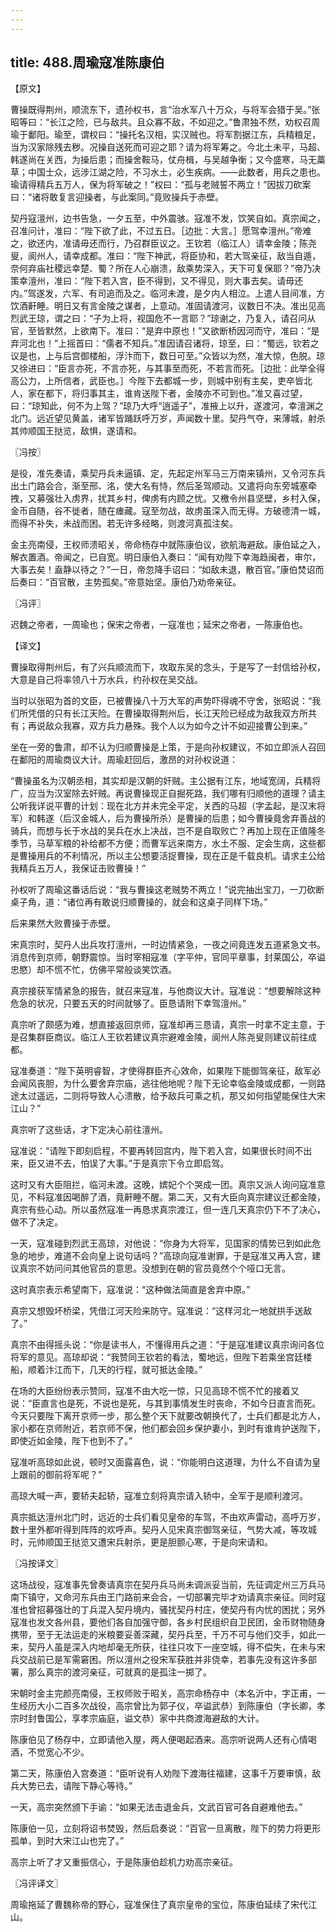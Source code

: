 ```yaml
---
---
---
```

title: 488.周瑜寇准陈康伯
---



【原文】

曹操既得荆州，顺流东下，遗孙权书，言“治水军八十万众，与将军会猎于吴。”张昭等曰：“长江之险，已与敌共。且众寡不敌，不如迎之。”鲁肃独不然，劝权召周瑜于鄱阳。瑜至，谓权曰：“操托名汉相，实汉贼也。将军割据江东，兵精粮足，当为汉家除残去秽。况操自送死而可迎之耶？请为将军筹之。今北土未平，马超、韩遂尚在关西，为操后患；而操舍鞍马，仗舟楫，与吴越争衡；又今盛寒，马无藁草；中国士众，远涉江湖之险，不习水土，必生疾病。——此数者，用兵之患也。瑜请得精兵五万人，保为将军破之！”权曰：“孤与老贼誓不两立！”因拔刀砍案曰：“诸将敢复言迎操者，与此案同。”竟败操兵于赤壁。

契丹寇澶州，边书告急，一夕五至，中外震骇。寇准不发，饮笑自如。真宗闻之，召准问计，准曰：“陛下欲了此，不过五日。［边批：大言。］愿驾幸澶州。”帝难之，欲还内，准请毋还而行，乃召群臣议之。王钦若（临江人）请幸金陵；陈尧叟，阆州人，请幸成都。准曰：“陛下神武，将臣协和，若大驾亲征，敌当自遁，奈何弃庙社稷远幸楚、蜀？所在人心崩溃，敌乘势深入，天下可复保耶？”帝乃决策幸澶州，准曰：“陛下若入宫，臣不得到，又不得见，则大事去矣。请毋还内。”驾遂发，六军、有司追而及之。临河未渡，是夕内人相泣。上遣人目间准，方饮酒鼾睡。明日又有言金陵之谋者，上意动。准固请渡河，议数日不决。准出见高烈武王琼，谓之曰：“子为上将，视国危不一言耶？”琼谢之，乃复入，请召问从官，至皆默然，上欲南下。准曰：“是弃中原也！”又欲断桥因河而守，准曰：“是弃河北也！”上摇首曰：“儒者不知兵。”准因请召诸将，琼至，曰：“蜀远，钦若之议是也，上与后宫御楼船，浮汴而下，数日可至。”众皆以为然，准大惊，色脱。琼又徐进曰：“臣言亦死，不言亦死，与其事至而死，不若言而死。［边批：此举全得高公力，上所信者，武臣也。］今陛下去都城一步，则城中别有主矣，吏卒皆北人，家在都下，将归事其主，谁肯送陛下者，金陵亦不可到也。”准又喜过望，曰：“琼知此，何不为上驾？”琼乃大呼“逍遥子”，准掖上以升，遂渡河，幸澶渊之北门。远近望见黄盖，诸军皆踊跃呼万岁，声闻数十里。契丹气夺，来薄城，射杀其帅顺国王挞览，敌惧，遂请和。

〖冯按〗

是役，准先奏请，乘契丹兵未逼镇、定，先起定州军马三万南来镇州，又令河东兵出土门路会合，渐至邢、洺，使大名有恃，然后圣驾顺动。又遣将向东旁城塞牵拽，又募强壮入虏界，扰其乡村，俾虏有内顾之忧。又檄令州县坚壁，乡村入保，金币自随，谷不徙者，随在瘗藏。寇至勿战，故虏虽深入而无得。方破德清一城，而得不补失，未战而困。若无许多经略，则渡河真孤注矣。

金主亮南侵，王权师溃昭关，帝命杨存中就陈康伯议，欲航海避敌。康伯延之入，解衣置酒。帝闻之，已自宽。明日康伯入奏曰：“闻有劝陛下幸海趋闽者，审尔，大事去矣！盍静以待之？”一日，帝忽降手诏曰：“如敌未退，散百官。”康伯焚诏而后奏曰：“百官散，主势孤矣。”帝意始坚。康伯乃劝帝亲征。

〖冯评〗

迟魏之帝者，一周瑜也；保宋之帝者，一寇准也；延宋之帝者，一陈康伯也。

【译文】

曹操取得荆州后，有了兴兵顺流而下，攻取东吴的念头，于是写了一封信给孙权，大意是自己将率领八十万水兵，约孙权在吴交战。

当时以张昭为首的文臣，已被曹操八十万大军的声势吓得魂不守舍，张昭说：“我们所凭借的只有长江天险。在曹操取得荆州后，长江天险已经成为敌我双方所共有；再说敌众我寡，双方兵力悬殊。我个人以为如今之计不如迎接曹公到来。”

坐在一旁的鲁肃，却不认为归顺曹操是上策，于是向孙权建议，不如立即派人召回在鄱阳的周瑜商议大计。周瑜赶回后，激昂的对孙权说道：

“曹操虽名为汉朝丞相，其实却是汉朝的奸贼。主公据有江东，地域宽阔，兵精将广，应当为汉室除去奸贼。再说曹操现正自掘死路，我们哪有归顺他的道理？请主公听我详说平曹的计划：现在北方并未完全平定，关西的马超（字孟起，是汉末将军）和韩遂（后汉金城人，后为曹操所杀）是曹操的后患；如今曹操竟舍弃善战的骑兵，而想与长于水战的吴兵在水上决战，岂不是自取败亡？再加上现在正值隆冬季节，马草军粮的补给都不方便；而曹军远来南方，水土不服、定会生病，这些都是曹操用兵的不利情况，所以主公想要活捉曹操，现在正是千载良机。请求主公给我精兵五万人，我保证击败曹操！”

孙权听了周瑜这番话后说：“我与曹操这老贼势不两立！”说完抽出宝刀，一刀砍断桌子角，道：“诸位再有敢说归顺曹操的，就会和这桌子同样下场。”

后来果然大败曹操于赤壁。

宋真宗时，契丹人出兵攻打澶州，一时边情紧急，一夜之间竟连发五道紧急文书。消息传到京师，朝野震惊。当时宰相寇准（字平仲，官同平章事，封莱国公，卒谥忠愍）却不慌不忙，仿佛平常般谈笑饮酒。

真宗接获军情紧急的报告，就召来寇准，与他商议大计。寇准说：“想要解除这种危急的状况，只要五天的时间就够了。臣恳请附下幸驾澶州。”

真宗听了颇感为难，想直接返回京师，寇准却再三恳请，真宗一时拿不定主意，于是召集群臣商议。临江人王钦若建议真宗避难金陵，阆州人陈尧叟则建议前往成都。

寇准奏道：“陛下英明睿智，才使得群臣齐心效命，如果陛下能御驾亲征，敌军必会闻风丧胆，为什么要舍弃宗庙，逃往他地呢？陛下无论幸临金陵或成都，一则路途太过遥远，二则将导致人心溃散，给予敌兵可乘之机，那又如何指望能保住大宋江山？”

真宗听了这些话，才下定决心前往澶州。

寇准说：“请陛下即刻启程，不要再转回宫内，陛下若入宫，如果很长时间不出来，臣又进不去，怕误了大事。”于是真宗下令立即启驾。

这时又有大臣阻拦，临河未渡。这晚，嫔妃个个哭成一团。真宗又派人询问寇准意见，不料寇准因喝醉了酒，竟鼾睡不醒。第二天，又有大臣向真宗建议迁都金陵，真宗有些心动。所以虽然寇准一再恳求真宗渡江，但一连几天真宗仍下不了决心，做不了决定。

一天，寇准碰到烈武王高琼，对他说：“你身为大将军，见国家的情势已到如此危急的地步，难道不会向皇上说句话吗？”高琼向寇准谢罪，于是寇准又再入宫，建议真宗不妨问问其他官员的意思。没想到在朝的官员竟然个个哑口无言。

这时真宗表示希望南下，寇准说：“这种做法简直是舍弃中原。”

真宗又想毁坏桥梁，凭借江河天险来防守。寇准说：“这样河北一地就拱手送敌了。”

真宗不由得摇头说：“你是读书人，不懂得用兵之道：“于是寇准建议真宗询问各位将军的意见。高琼却说：“我赞同王钦若的看法，蜀地远，但陛下若乘坐宫廷楼船，顺着汴江而下，几天的行程，就可抵达金陵。”

在场的大臣纷纷表示赞同，寇准不由大吃一惊，只见高琼不慌不忙的接着又说：“臣直言也是死，不说也是死，与其到事情发生时丧命，不如今日直言而死。今天只要陛下离开京师一步，那么整个天下就要改朝换代了，士兵们都是北方人，家小都在京师附近，若京师不保，他们都会回乡保护妻小，到时有谁肯护送陛下，即使近如金陵，陛下也到不了。”

寇准听高琼如此说，顿时又面露喜色，说：“你能明白这道理，为什么不自请为皇上跟前的御前将军呢？”

高琼大喊一声，要轿夫起轿，寇准立刻将真宗请入轿中，全军于是顺利渡河。

真宗抵达澶州北门时，远近的士兵们看见皇帝的车驾，不由欢声雷动，高呼万岁，数十里外都听得到阵阵的欢呼声。契丹人见宋真宗御驾亲征，气势大减，等攻城时，元帅顺国王挞览又遭宋兵射杀，更是胆颤心寒，于是向宋请和。

〖冯按译文〗

这场战役，寇准事先曾奏请真宗在契丹兵马尚未调派妥当前，先征调定州三万兵马南下镇守，又命河东兵由王门路前来会合，一切部署完毕才劝请真宗亲征。同时寇准也曾招募强壮的丁兵混入契丹境内，骚扰契丹村庄，使契丹有内忧的困扰；另外寇准也发文各州县，要他们各自加强守御，各乡村民组织自卫民团，金币财物随身携带，至于无法运走的米粮要妥善深藏，契丹兵至，千万不可与他们交手，如此一来，契丹人虽是深入内地却毫无所获，往往只攻下一座空城，得不偿失，在未与宋兵交战前已是军需窘困。所以澶州之役宋军获胜并非侥幸，若事先没有这许多部署，那么真宗的渡河亲征，可就真的是孤注一掷了。

宋朝时金主完颜亮南侵，王权师败于昭关，高宗命杨存中（本名沂中，字正甫，一生经历大小二百多次战役，高宗曾比为郭子仪，卒谥武恭）到陈康伯（字长卿，孝宗时封鲁国公，享孝宗庙庭，谥文恭）家中共商渡海避敌的大计。

陈康伯见了杨存中，立即请他入屋，两人便喝起酒来。高宗听说两人还有心情喝酒，不觉宽心不少。

第二天，陈康伯入宫奏道：“臣听说有人劝陛下渡海往福建，这事千万要审慎，敌兵大势已去，请陛下静心等待。”

一天，高宗突然颁下手谕：“如果无法击退金兵，文武百官可各自避难他去。”

陈康伯一见，立刻将诏书焚毁，然后启奏说：“百官一旦离散，陛下的势力将更形孤单，到时大宋江山也完了。”

高宗上听了才又重振信心，于是陈康伯趁机力劝高宗亲征。

〖冯评译文〗

周瑜拖延了曹魏称帝的野心，寇准保住了真宗皇帝的宝位，陈康伯延续了宋代江山。